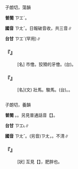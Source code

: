 
=={{ruby|駔|ㄗㄤˇ}}==

子朗切，蕩韻

'''普閩''' <rt>ㄗㆲˋ</rt>。

'''國音''' <rt>ㄗㄤˇ</rt>。日報破音收{{ruby|：|ㄗㄤˇ}}{{ruby|、|ㄐㄩ}}{{ruby|、|ㄘㄤˇ}}，共三音∥

'''台甘''' <rt>ㄗㆲˋ</rt>{{ruby|。|ㄗㆦˋ}}(罕用)∥

    

==='''『{{ruby|駔|ㄗㄤˇ}}{{ruby|儈|ㄎㄨㄞˋ}}』'''===
: [名] 市儈。狡猾的牙儈。(台){{ruby|狡|ㄍㄠˋ}}{{ruby|獪|ㄍㄨㄞ˪}}{{ruby|丌|ㆤ}}{{ruby|生|ㄒㄧㄥ}}{{ruby|理|ㄌㄧˋ}}{{ruby|人|ㄌㄤˊ}}。
    

==='''『{{ruby|駔|ㄗㄤˇ}}』'''===
: [名](文) 壯馬。駿馬。(台){{ruby|壯|ㄗㆲ˪}}{{ruby|馬|ㆠㆤˋ}}。{{ruby|駿|ㄗㄨㄣ˪}}{{ruby|馬|ㆠㆤˋ}}。
    

=={{ruby|髒|ㄗㄤˇ}}==

子朗切，養韻

'''普閩''' {{ruby|(文)|ㄗㆲ}}。{{ruby|(白)|ㄗㄤ}}。另見普通話音【{{ruby|髒|ㄗㄤˋ}}】。

'''台甘''' <rt>ㄗㆲ˪</rt>∥

'''國音''' <rt>ㄗㄤˇ</rt>。(另音)<rt>ㄗㄤ</rt>，{{ruby|骯|ㄤ}}{{ruby|～|ㄗㄤ}}。不清∥

    

==='''『{{ruby|骯|ㄎㄤˇ}}{{ruby|髒|ㄗㄤˇ}}』'''===
: [狀] 互見【{{ruby|骯|ㄎㄤˇ}}】，肥胖也。
    
